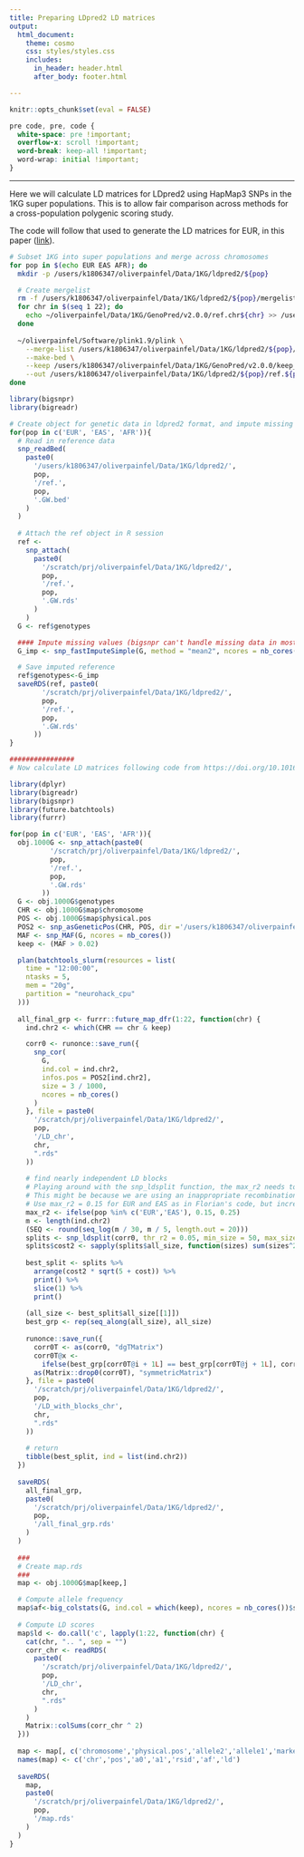 ```yaml
---
title: Preparing LDpred2 LD matrices
output: 
  html_document:
    theme: cosmo
    css: styles/styles.css
    includes:
      in_header: header.html
      after_body: footer.html

---
```


```r
knitr::opts_chunk$set(eval = FALSE)
```

```css
pre code, pre, code {
  white-space: pre !important;
  overflow-x: scroll !important;
  word-break: keep-all !important;
  word-wrap: initial !important;
}
```

***

Here we will calculate LD matrices for LDpred2 using HapMap3 SNPs in the 1KG super populations. This is to allow fair comparison across methods for a cross-population polygenic scoring study. 

The code will follow that used to generate the LD matrices for EUR, in this paper ([link](https://doi.org/10.1016/j.xhgg.2022.100136)).

```bash
# Subset 1KG into super populations and merge across chromosomes
for pop in $(echo EUR EAS AFR); do
  mkdir -p /users/k1806347/oliverpainfel/Data/1KG/ldpred2/${pop}

  # Create mergelist
  rm -f /users/k1806347/oliverpainfel/Data/1KG/ldpred2/${pop}/mergelist.txt
  for chr in $(seq 1 22); do
    echo ~/oliverpainfel/Data/1KG/GenoPred/v2.0.0/ref.chr${chr} >> /users/k1806347/oliverpainfel/Data/1KG/ldpred2/${pop}/mergelist.txt
  done
  
  ~/oliverpainfel/Software/plink1.9/plink \
    --merge-list /users/k1806347/oliverpainfel/Data/1KG/ldpred2/${pop}/mergelist.txt \
    --make-bed \
    --keep /users/k1806347/oliverpainfel/Data/1KG/GenoPred/v2.0.0/keep_files/${pop}.keep \
    --out /users/k1806347/oliverpainfel/Data/1KG/ldpred2/${pop}/ref.${pop}.GW
done
```

```r
library(bigsnpr)
library(bigreadr)

# Create object for genetic data in ldpred2 format, and impute missing values
for(pop in c('EUR', 'EAS', 'AFR')){
  # Read in reference data
  snp_readBed(
    paste0(
      '/users/k1806347/oliverpainfel/Data/1KG/ldpred2/',
      pop,
      '/ref.',
      pop,
      '.GW.bed'
    )
  )
  
  # Attach the ref object in R session
  ref <-
    snp_attach(
      paste0(
        '/scratch/prj/oliverpainfel/Data/1KG/ldpred2/',
        pop,
        '/ref.',
        pop,
        '.GW.rds'
      )
    )
  G <- ref$genotypes

  #### Impute missing values (bigsnpr can't handle missing data in most functions)
  G_imp <- snp_fastImputeSimple(G, method = "mean2", ncores = nb_cores())

  # Save imputed reference
  ref$genotypes<-G_imp
  saveRDS(ref, paste0(
        '/scratch/prj/oliverpainfel/Data/1KG/ldpred2/',
        pop,
        '/ref.',
        pop,
        '.GW.rds'
      ))
}

################
# Now calculate LD matrices following code from https://doi.org/10.1016/j.xhgg.2022.100136

library(dplyr)
library(bigreadr)
library(bigsnpr)
library(future.batchtools)
library(furrr)

for(pop in c('EUR', 'EAS', 'AFR')){
  obj.1000G <- snp_attach(paste0(
          '/scratch/prj/oliverpainfel/Data/1KG/ldpred2/',
          pop,
          '/ref.',
          pop,
          '.GW.rds'
        ))
  G <- obj.1000G$genotypes
  CHR <- obj.1000G$map$chromosome
  POS <- obj.1000G$map$physical.pos
  POS2 <- snp_asGeneticPos(CHR, POS, dir ='/users/k1806347/oliverpainfel/Data/Genetic_Map/CEU', ncores = nb_cores()) # Note this is not appropriate but I think Florian did the same as used distance from UKB
  MAF <- snp_MAF(G, ncores = nb_cores())
  keep <- (MAF > 0.02)

  plan(batchtools_slurm(resources = list(
    time = "12:00:00",
    ntasks = 5,
    mem = "20g",
    partition = "neurohack_cpu"
  )))
  
  all_final_grp <- furrr::future_map_dfr(1:22, function(chr) {
    ind.chr2 <- which(CHR == chr & keep)

    corr0 <- runonce::save_run({
      snp_cor(
        G,
        ind.col = ind.chr2,
        infos.pos = POS2[ind.chr2],
        size = 3 / 1000,
        ncores = nb_cores()
      )
    }, file = paste0(
      '/scratch/prj/oliverpainfel/Data/1KG/ldpred2/',
      pop,
      '/LD_chr',
      chr,
      ".rds"
    ))
    
    # find nearly independent LD blocks
    # Playing around with the snp_ldsplit function, the max_r2 needs to be increased to 0.2 for AFR populations.
    # This might be because we are using an inappropriate recombination map (EUR)?
    # Use max_r2 = 0.15 for EUR and EAS as in Florian's code, but increase to 0.2 for AFR. Note. this is still lower than the default of 0.3.
    max_r2 <- ifelse(pop %in% c('EUR','EAS'), 0.15, 0.25)
    m <- length(ind.chr2)
    (SEQ <- round(seq_log(m / 30, m / 5, length.out = 20)))
    splits <- snp_ldsplit(corr0, thr_r2 = 0.05, min_size = 50, max_size = SEQ, max_r2 = max_r2)
    splits$cost2 <- sapply(splits$all_size, function(sizes) sum(sizes^2))
  
    best_split <- splits %>%
      arrange(cost2 * sqrt(5 + cost)) %>%
      print() %>%
      slice(1) %>%
      print()
  
    (all_size <- best_split$all_size[[1]])
    best_grp <- rep(seq_along(all_size), all_size)
  
    runonce::save_run({
      corr0T <- as(corr0, "dgTMatrix")
      corr0T@x <-
        ifelse(best_grp[corr0T@i + 1L] == best_grp[corr0T@j + 1L], corr0T@x, 0)
      as(Matrix::drop0(corr0T), "symmetricMatrix")
    }, file = paste0(
      '/scratch/prj/oliverpainfel/Data/1KG/ldpred2/',
      pop,
      '/LD_with_blocks_chr',
      chr,
      ".rds"
    ))
  
    # return
    tibble(best_split, ind = list(ind.chr2))
  })
  
  saveRDS(
    all_final_grp,
    paste0(
      '/scratch/prj/oliverpainfel/Data/1KG/ldpred2/',
      pop,
      '/all_final_grp.rds'
    )
  )
  
  ###
  # Create map.rds
  ###
  map <- obj.1000G$map[keep,]

  # Compute allele frequency
  map$af<-big_colstats(G, ind.col = which(keep), ncores = nb_cores())$sum / (2 * nrow(G))
  
  # Compute LD scores
  map$ld <- do.call('c', lapply(1:22, function(chr) {
    cat(chr, ".. ", sep = "")
    corr_chr <- readRDS(
      paste0(
        '/scratch/prj/oliverpainfel/Data/1KG/ldpred2/',
        pop,
        '/LD_chr',
        chr,
        ".rds"
      )
    )
    Matrix::colSums(corr_chr ^ 2)
  }))
  
  map <- map[, c('chromosome','physical.pos','allele2','allele1','marker.ID','af','ld')]
  names(map) <- c('chr','pos','a0','a1','rsid','af','ld')
  
  saveRDS(
    map,
    paste0(
      '/scratch/prj/oliverpainfel/Data/1KG/ldpred2/',
      pop,
      '/map.rds'
    )
  )
}


```



